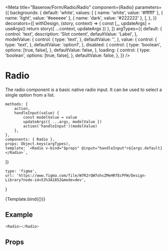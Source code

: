 

<Meta
    title="Baserow/Form/Radio/Radio"
    component={Radio}
    parameters={{
        backgrounds: {
            default: 'white',
            values: [
                { name: 'white', value: '#ffffff' },
                { name: 'light', value: '#eeeeee' },
                { name: 'dark', value: '#222222' },
            ],
        },
    }}
    decorators={[
        withDesign,
        (story, context) => {
            const [_, updateArgs] = useArgs()
            return story({ ...context, updateArgs })
        },
    ]}
    argTypes={{
        default: {
            control: 'text',
            description: 'Slot content',
            defaultValue: 'Label',
        },
        modelValue: {
            control: {
                type: 'text',
            },
            defaultValue: '',
        },
        value: {
            control: {
                type: 'text',
            },
            defaultValue: 'option1',
        },
        disabled: {
            control: {
                type: 'boolean',
                options: [true, false],
            },
            defaultValue: false,
        },
        loading: {
            control: {
                type: 'boolean',
                options: [true, false],
            },
            defaultValue: false,
        },
    }}
/>

# Radio

The radio component is a basic native radio input. It can be used to select a single option from a list.

    methods: {
        action,
        handleInput(value) {
            const modelValue = value
            updateArgs({ ...args, modelValue })
            action('handleInput')(modelValue)
        },
    },
    components: { Radio },
    props: Object.keys(argTypes),
    template: `<Radio v-bind="$props" @input="handleInput">${args.default}</Radio>`,
})

    type: 'figma',
    url: 'https://www.figma.com/file/W7R2rQW7ohsZMeHRfEcPFW/Design-Library?node-id=53%3A1852&mode=dev',
}

<Canvas>
    <Story
        name="Radio"
        parameters={{
            design: config(designConfig),
        }}
    >
        {Template.bind({})}
    </Story>
</Canvas>

## Example

```javascript
<Radio></Radio>
```

## Props

<Props of={Radio} />
